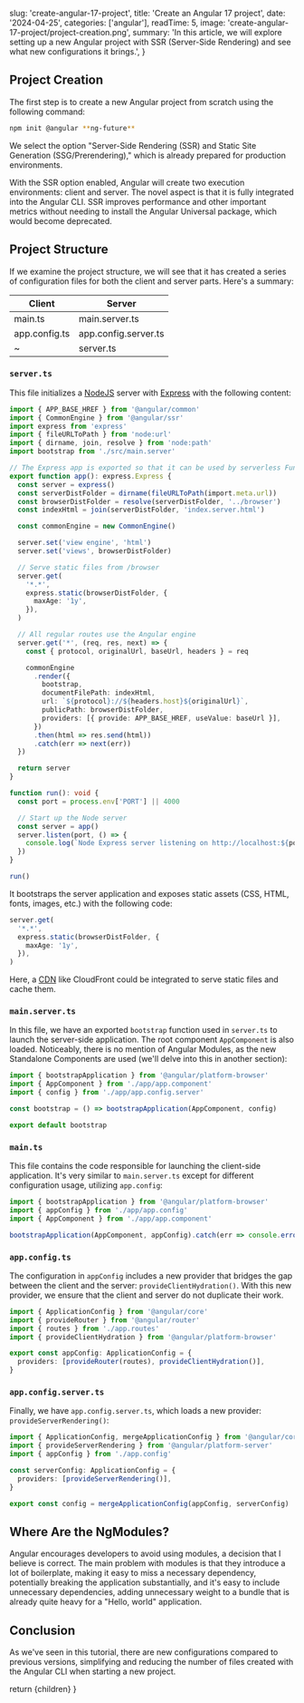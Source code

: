 
  slug: 'create-angular-17-project',
  title: 'Create an Angular 17 project',
  date: '2024-04-25',
  categories: ['angular'],
  readTime: 5,
  image: 'create-angular-17-project/project-creation.png',
  summary:
    'In this article, we will explore setting up a new Angular project with SSR (Server-Side Rendering) and see what new configurations it brings.',
}

## Project Creation

The first step is to create a new Angular project from scratch using the following command:

```bash
npm init @angular **ng-future**
```

We select the option "Server-Side Rendering (SSR) and Static Site Generation (SSG/Prerendering)," which is already prepared for production environments.

With the SSR option enabled, Angular will create two execution environments: client and server. The novel aspect is that it is fully integrated into the Angular CLI. SSR improves performance and other important metrics without needing to install the Angular Universal package, which would become deprecated.

## Project Structure

If we examine the project structure, we will see that it has created a series of configuration files for both the client and server parts. Here's a summary:

| Client        | Server               |
| ------------- | -------------------- |
| main.ts       | main.server.ts       |
| app.config.ts | app.config.server.ts |
| ~             | server.ts            |

### `server.ts`

This file initializes a [NodeJS](https://nodejs.org/en) server with [Express](https://expressjs.com/) with the following content:

```typescript
import { APP_BASE_HREF } from '@angular/common'
import { CommonEngine } from '@angular/ssr'
import express from 'express'
import { fileURLToPath } from 'node:url'
import { dirname, join, resolve } from 'node:path'
import bootstrap from './src/main.server'

// The Express app is exported so that it can be used by serverless Functions.
export function app(): express.Express {
  const server = express()
  const serverDistFolder = dirname(fileURLToPath(import.meta.url))
  const browserDistFolder = resolve(serverDistFolder, '../browser')
  const indexHtml = join(serverDistFolder, 'index.server.html')

  const commonEngine = new CommonEngine()

  server.set('view engine', 'html')
  server.set('views', browserDistFolder)

  // Serve static files from /browser
  server.get(
    '*.*',
    express.static(browserDistFolder, {
      maxAge: '1y',
    }),
  )

  // All regular routes use the Angular engine
  server.get('*', (req, res, next) => {
    const { protocol, originalUrl, baseUrl, headers } = req

    commonEngine
      .render({
        bootstrap,
        documentFilePath: indexHtml,
        url: `${protocol}://${headers.host}${originalUrl}`,
        publicPath: browserDistFolder,
        providers: [{ provide: APP_BASE_HREF, useValue: baseUrl }],
      })
      .then(html => res.send(html))
      .catch(err => next(err))
  })

  return server
}

function run(): void {
  const port = process.env['PORT'] || 4000

  // Start up the Node server
  const server = app()
  server.listen(port, () => {
    console.log(`Node Express server listening on http://localhost:${port}`)
  })
}

run()
```

It bootstraps the server application and exposes static assets (CSS, HTML, fonts, images, etc.) with the following code:

```typescript
server.get(
  '*.*',
  express.static(browserDistFolder, {
    maxAge: '1y',
  }),
)
```

Here, a [CDN](https://www.cloudflare.com/learning/cdn/what-is-a-cdn/) like CloudFront could be integrated to serve static files and cache them.

### `main.server.ts`

In this file, we have an exported `bootstrap` function used in `server.ts` to launch the server-side application. The root component `AppComponent` is also loaded. Noticeably, there is no mention of Angular Modules, as the new Standalone Components are used (we'll delve into this in another section):

```typescript
import { bootstrapApplication } from '@angular/platform-browser'
import { AppComponent } from './app/app.component'
import { config } from './app/app.config.server'

const bootstrap = () => bootstrapApplication(AppComponent, config)

export default bootstrap
```

### `main.ts`

This file contains the code responsible for launching the client-side application. It's very similar to `main.server.ts` except for different configuration usage, utilizing `app.config`:

```typescript
import { bootstrapApplication } from '@angular/platform-browser'
import { appConfig } from './app/app.config'
import { AppComponent } from './app/app.component'

bootstrapApplication(AppComponent, appConfig).catch(err => console.error(err))
```

### `app.config.ts`

The configuration in `appConfig` includes a new provider that bridges the gap between the client and the server: `provideClientHydration()`. With this new provider, we ensure that the client and server do not duplicate their work.

```typescript
import { ApplicationConfig } from '@angular/core'
import { provideRouter } from '@angular/router'
import { routes } from './app.routes'
import { provideClientHydration } from '@angular/platform-browser'

export const appConfig: ApplicationConfig = {
  providers: [provideRouter(routes), provideClientHydration()],
}
```

### `app.config.server.ts`

Finally, we have `app.config.server.ts`, which loads a new provider: `provideServerRendering()`:

```typescript
import { ApplicationConfig, mergeApplicationConfig } from '@angular/core'
import { provideServerRendering } from '@angular/platform-server'
import { appConfig } from './app.config'

const serverConfig: ApplicationConfig = {
  providers: [provideServerRendering()],
}

export const config = mergeApplicationConfig(appConfig, serverConfig)
```

## Where Are the NgModules?

Angular encourages developers to avoid using modules, a decision that I believe is correct. The main problem with modules is that they introduce a lot of boilerplate, making it easy to miss a necessary dependency, potentially breaking the application substantially, and it's easy to include unnecessary dependencies, adding unnecessary weight to a bundle that is already quite heavy for a "Hello, world" application.

## Conclusion

As we've seen in this tutorial, there are new configurations compared to previous versions, simplifying and reducing the number of files created with the Angular CLI when starting a new project.

  return <MdxLayout slug="create-angular-17-project">{children}</MdxLayout>
}
